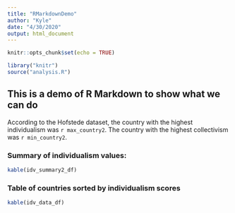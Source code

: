 ---
title: "RMarkdownDemo"
author: "Kyle"
date: "4/30/2020"
output: html_document
---

```{r setup, include=FALSE}
knitr::opts_chunk$set(echo = TRUE)
```

```{r, include=FALSE} 
library("knitr")
source("analysis.R")
```

## This is a demo of R Markdown to show what we can do

According to the Hofstede dataset, the country with the highest individualism was `r max_country2`. The country with the highest collectivism was `r min_country2`.

### Summary of individualism values:
```{r, echo=FALSE}
kable(idv_summary2_df)
```

### Table of countries sorted by individualism scores
```{r, echo=FALSE}
kable(idv_data_df)
```


